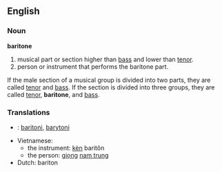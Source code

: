==English==
===Noun===
'''baritone'''

# musical part or section higher than [[bass]] and lower than [[tenor]].
# person or instrument that performs the baritone part.

If the male section of a musical group is divided into two parts, they are called [[tenor]] and [[bass]].  If the section is divided into three groups, they are called [[tenor]], '''baritone''', and [[bass]].

===Translations===
*{{msg:fi}}: [[baritoni]], [[barytoni]]
*Vietnamese:
**the instrument: [[kèn]] baritôn
**the person: [[giọng]] [[nam trung]]
*Dutch: bariton